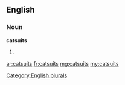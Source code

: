 ==English==

===Noun===
'''catsuits'''

# {{plural of|catsuit}}

[[Category:English plurals]]

[[ar:catsuits]]
[[fr:catsuits]]
[[mg:catsuits]]
[[my:catsuits]]